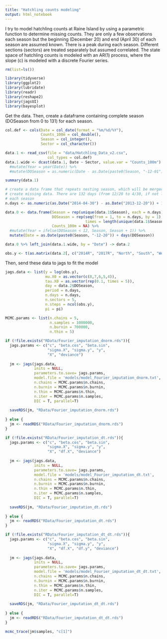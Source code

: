 ```yaml
---
title: "Hatchling counts modeling"
output: html_notebook
---
```


I try to model hatchling counts at Raine Island by using a parametric function to determine missing counts.  They are only a few observations each season but the beginning (December 20) and end (April 30) of each season are assumed known. There is a peak during each season.  Different sections (sectors) are treated separately but assumed correlated. The state space of hatchling counts is modeled with an AR(1) process, where the slope (c) is modeled with a discrete Fourier series. 

```r
rm(list=ls())

library(tidyverse)
library(ggplot2)
library(lubridate)
library(readr)
library(reshape2)
library(jagsUI)
library(bayesplot)

```

Get the data. Then, create a dataframe containing complete season (DOSeason from 0 to 131) for each season. 

```r
col.def <- cols(Date = col_date(format = "%m/%d/%Y"),
                Counts_100m = col_double(),
                Season = col_integer(),
                Sector = col_character())

data.1 <- read_csv(file = "data/Hatchling_Data_v2.csv",
                   col_types = col.def)
data.1.wide <- dcast(data.1, Date ~ Sector, value.var = "Counts_100m")
  #mutate(Year = year(Date)) %>%
  #mutate(DOSeason = as.numeric(Date - as.Date(paste0(Season, "-12-01"))))

summary(data.1)

# create a data frame that repeats nesting season, which will be merged with data.1 to
# create missing data. There are 132 days (from 12/20 to 4/30, if not leap year) within
# each season
n.days <- as.numeric(as.Date("2014-04-30") - as.Date("2013-12-20")) + 1

data.0 <- data.frame(Season = rep(unique(data.1$Season), each = n.days),
                     DOSeason = rep(seq(from = 1, to = n.days, by = 1), 
                                    times = length(unique(data.1$Season))),
                     Counts_100m = NA) %>%
  #mutate(Year = ifelse(DOSeason < 12, Season, Season + 1)) %>%
  mutate(Date = as.Date(paste0(Season, "-12-20")) + days(DOSeason))

data.0 %>% left_join(data.1.wide, by = "Date") -> data.2

obs.y <- t(as.matrix(data.2[, c("2014R", "2017R", "North", "South", "West")]))

```

Then, send these data to jags to fit the model

```r
jags.data <- list(y = log(obs.y),
                  mu.X0 = as.vector(c(8,7,6,5,4)),
                  tau.X0 = as.vector(rep(0.1, times = 5)),
                  day = data.2$DOSeason,
                  period = n.days,
                  n.days = n.days,
                  n.sectors = 5,
                  n.steps = ncol(obs.y),
                  pi = pi)

MCMC.params <- list(n.chains = 5,
                    n.samples = 1000000,
                    n.burnin = 700000,
                    n.thin = 5)

if (!file.exists("RData/Fourier_imputation_dnorm.rds")){
  jags.params <- c("c", "beta.cos", "beta.sin",
                   "sigma.X", "sigma.y", "y",
                   "X", "deviance")
  
  jm <- jags(jags.data,
             inits = NULL,
             parameters.to.save= jags.params,
             model.file = 'models/model_Fourier_imputation_dnorm.txt',
             n.chains = MCMC.params$n.chains,
             n.burnin = MCMC.params$n.burnin,
             n.thin = MCMC.params$n.thin,
             n.iter = MCMC.params$n.samples,
             DIC = T, parallel=T)
  
  saveRDS(jm, "RData/Fourier_imputation_dnorm.rds")
  
} else {
  jm <- readRDS("RData/Fourier_imputation_dnorm.rds")
}


```


```r
if (!file.exists("RData/Fourier_imputation_dt.rds")){
  jags.params <- c("c", "beta.cos", "beta.sin",
                   "sigma.X", "sigma.y", "y",
                   "X", "df.X", "deviance")
  
  jm <- jags(jags.data,
             inits = NULL,
             parameters.to.save= jags.params,
             model.file = 'models/model_Fourier_imputation_dt.txt',
             n.chains = MCMC.params$n.chains,
             n.burnin = MCMC.params$n.burnin,
             n.thin = MCMC.params$n.thin,
             n.iter = MCMC.params$n.samples,
             DIC = T, parallel=T)
  
  saveRDS(jm, "RData/Fourier_imputation_dt.rds")
  
} else {
  jm <- readRDS("RData/Fourier_imputation_dt.rds")
}

```



```r
if (!file.exists("RData/Fourier_imputation_dt_dt.rds")){
  jags.params <- c("c", "beta.cos", "beta.sin",
                   "sigma.X", "sigma.y", "y",
                   "X", "df.X", "df.y", "deviance")
  
  jm <- jags(jags.data,
             inits = NULL,
             parameters.to.save= jags.params,
             model.file = 'models/model_Fourier_imputation_dt_dt.txt',
             n.chains = MCMC.params$n.chains,
             n.burnin = MCMC.params$n.burnin,
             n.thin = MCMC.params$n.thin,
             n.iter = MCMC.params$n.samples,
             DIC = T, parallel=T)
  
  saveRDS(jm, "RData/Fourier_imputation_dt_dt.rds")
  
} else {
  jm <- readRDS("RData/Fourier_imputation_dt_dt.rds")
}

```


```r
mcmc_trace(jm$samples, "c[1]")
```


